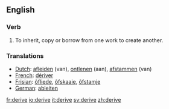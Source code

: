 ==English==
=== Verb ===
#To inherit, copy or borrow from one work to create another.

===Translations===
*[[Dutch]]: [[afleiden]] (van), [[ontlenen]] (aan), [[afstammen]] (van)
*[[French]]: [[dériver]]
*[[Frisian]]: [[ôfliede]], [[ôfskaaie]], [[ôfstamje]]
*[[German]]: [[ableiten]]

[[fr:derive]]
[[io:derive]]
[[it:derive]]
[[sv:derive]]
[[zh:derive]]